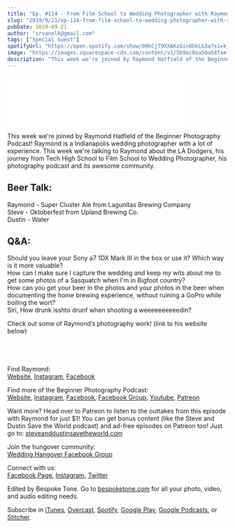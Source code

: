 ```yaml
---
title: "Ep. #114 - From Film School to Wedding Photographer with Raymond Hatfield of the Beginner Photography Podcast"
slug: "2019/9/21/ep-114-from-film-school-to-wedding-photographer-with-raymond-hatfield-of-the-beginner-photography-podcast"
pubDate: 2019-09-21
author: "srvanelk@gmail.com"
tags: ["Special Guest"]
spotifyUrl: "https://open.spotify.com/show/09hCjT9XXAKzGin8bkLG3a?si=kjRZvQ1JTb6Ov3HVzSSlWA"
image: "https://images.squarespace-cdn.com/content/v1/5b9ac0aa50a54faef024c950/1569048175012-I8QLB6QMWJKPLTSHN9YB/2017+Headshot.jpg?format=original"
description: "This week we're joined by Raymond Hatfield of the Beginner Photography Podcast! Raymond is a Indianapolis wedding photographer with a lot of experience. This week we're talking to Raymond about the LA Dodgers, his journey from Tech High School to Film School to Wedding Photographer, his photography podcast and its awesome community."
---
```


<figure>
  <img src="https://images.squarespace-cdn.com/content/v1/5b9ac0aa50a54faef024c950/1569048175012-I8QLB6QMWJKPLTSHN9YB/2017+Headshot.jpg?format=original" alt="" />
</figure>
<iframe class="embedly-embed" src="//cdn.embedly.com/widgets/media.html?src=https%3A%2F%2Fanchor.fm%2Fweddingphotohangover%2Fembed%2Fepisodes%2FEp--114---From-Film-School-to-Wedding-Photographer-with-Raymond-Hatfield-of-the-Beginner-Photography-Podcast-e5flnp&url=https%3A%2F%2Fanchor.fm%2Fweddingphotohangover%2Fepisodes%2FEp--114---From-Film-School-to-Wedding-Photographer-with-Raymond-Hatfield-of-the-Beginner-Photography-Podcast-e5flnp&image=https%3A%2F%2Fd3t3ozftmdmh3i.cloudfront.net%2Fproduction%2Fpodcast_uploaded_episode400%2F805714%2F805714-1569048043784-3e1824a6775bf.jpg&key=61d05c9d54e8455ea7a9677c366be814&type=text%2Fhtml&schema=anchor&wmode=opaque" width="400" height="102" scrolling="no" frameborder="0" allow="autoplay; fullscreen" allowfullscreen="true"></iframe>

This week we're joined by Raymond Hatfield of the Beginner Photography Podcast! Raymond is a Indianapolis wedding photographer with a lot of experience. This week we're talking to Raymond about the LA Dodgers, his journey from Tech High School to Film School to Wedding Photographer, his photography podcast and its awesome community.

## Beer Talk:  
Raymond - Super Cluster Ale from Lagunitas Brewing Company  
Steve - Oktoberfest from Upland Brewing Co.  
Dustin - Water

## Q&A:  
Should you leave your Sony a7 1DX Mark III in the box or use it? Which way is it more valuable?  
How can I make sure I capture the wedding and keep my wits about me to get some photos of a Sasquatch when I'm in Bigfoot country?  
How can you get your beer in the photos and your photos in the beer when documenting the home brewing experience, without ruining a GoPro while boiling the wort?  
Siri, How drunk isshto drunf when shooting a weeeeeeeeeedin?

Check out some of Raymond’s photography work! (link to his website below)

<figure>
  <img src="https://images.squarespace-cdn.com/content/v1/5b9ac0aa50a54faef024c950/1576503959688-32OYJSCWLH2E6349IESI/Podcast+Images+RHP+02.jpg?format=original" alt="" />
</figure>
<figure>
  <img src="https://images.squarespace-cdn.com/content/v1/5b9ac0aa50a54faef024c950/1576503959183-8EOQZETOQIM7W1D6Z09A/Podcast+Images+RHP+04.jpg?format=original" alt="" />
</figure>
<figure>
  <img src="https://images.squarespace-cdn.com/content/v1/5b9ac0aa50a54faef024c950/1576503959836-RM3N5L3ED75SHJ7DVKTM/Podcast+Images+RHP+10.jpg?format=original" alt="" />
</figure>
<figure>
  <img src="https://images.squarespace-cdn.com/content/v1/5b9ac0aa50a54faef024c950/1576503960516-F6OW3N2W6F9P9UVWEGWX/Podcast+Images+RHP+13.jpg?format=original" alt="" />
</figure>

Find Raymond:  
[Website](https://www.rhatfieldphotography.com/), [Instagram](https://www.instagram.com/rhatfieldphoto/), [Facebook](https://www.facebook.com/RHatfieldPhotography)

Find more of the Beginner Photography Podcast:  
[Website](https://www.beginnerphotographypodcast.com/), [Instagram](https://www.instagram.com/beginnerphotopodcast/?hl=en), [Facebook](https://www.facebook.com/beginnerphotographypodcast), [Facebook Group](https://www.facebook.com/groups/1278078252272020/), [Youtube](https://www.youtube.com/channel/UCPXdqgD5euEIL1KMMgtUfSQ), [Patreon](https://www.patreon.com/BeginnerPhotographyPodcast)

Want more? Head over to Patreon to listen to the outtakes from this episode with Raymond for just $1! You can get bonus content (like the Steve and Dustin Save the World podcast) and ad-free episodes on Patreon too! Just go to: [steveanddustinsavetheworld.com](https://www.patreon.com/WPH)

Join the hungover community:  
[Wedding Hangover Facebook Group](https://www.facebook.com/groups/2143595509211422/)

Connect with us:  
[Facebook Page](https://www.facebook.com/WeddingPhotoHangover/), [Instagram](https://www.instagram.com/weddingphotohangover/), [Twitter](https://twitter.com/wedpichangover)

Edited by Bespoke Tone. Go to [bespoketone.com](http://bespoketone.com/) for all your photo, video, and audio editing needs.

Subscribe in [iTunes](https://itunes.apple.com/us/podcast/wedding-photo-hangover/id1273248325?mt=2), [Overcast](https://overcast.fm/itunes1273248325/wedding-photo-hangover), [Spotify](https://open.spotify.com/show/09hCjT9XXAKzGin8bkLG3a), [Google Play](https://play.google.com/music/listen?u=0#/ps/I2jyhmgnm5426wzjteug2cfe3v4), [Google Podcasts](https://www.google.com/podcasts?feed=aHR0cHM6Ly9hbmNob3IuZm0vcy81NjYwMjg4L3BvZGNhc3QvcnNz), or [Stitcher](https://www.stitcher.com/podcast/wedding-photo-hangover).
